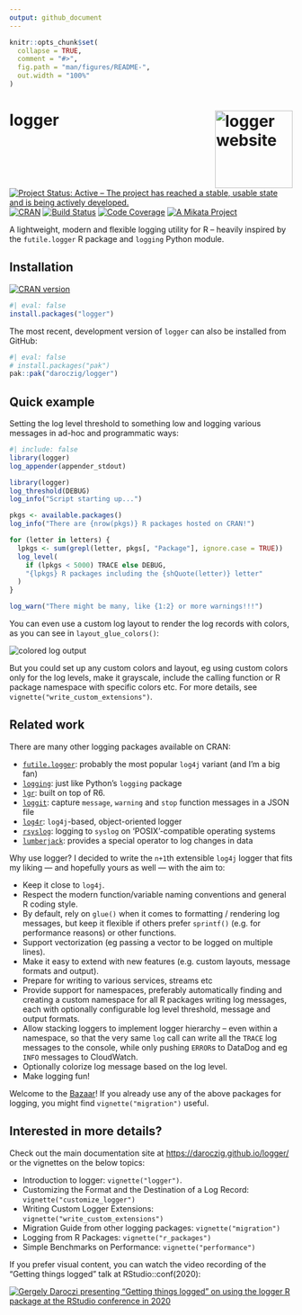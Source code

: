```yaml
---
output: github_document
---
```


<!-- README.md is generated from README.Rmd. Please edit that file -->

```r
knitr::opts_chunk$set(
  collapse = TRUE,
  comment = "#>",
  fig.path = "man/figures/README-",
  out.width = "100%"
)
```

# logger <a href="https://daroczig.github.io/logger/"><img src="man/figures/logo.png" align="right" height="138" alt="logger website" /></a>

<!-- badges: start -->
[![Project Status: Active – The project has reached a stable, usable state and is being actively developed.](https://www.repostatus.org/badges/latest/active.svg)](https://www.repostatus.org/#active) [![CRAN](https://www.r-pkg.org/badges/version/logger)](https://cran.r-project.org/package=logger) [![Build Status](https://github.com/daroczig/logger/workflows/R-CMD-check/badge.svg)](https://github.com/daroczig/logger/actions) [![Code Coverage](https://codecov.io/gh/daroczig/logger/branch/master/graph/badge.svg)](https://app.codecov.io/gh/daroczig/logger) [![A Mikata Project](https://mikata.dev/img/badge.svg)](https://mikata.dev)
<!-- badges: end -->

A lightweight, modern and flexible logging utility for R -- heavily inspired by the `futile.logger` R package and `logging` Python module.

## Installation

[![CRAN version](https://www.r-pkg.org/badges/version-ago/logger)](https://cran.r-project.org/package=logger)

```r
#| eval: false
install.packages("logger")
```

The most recent, development version of `logger` can also be installed from GitHub:

```r
#| eval: false
# install.packages("pak")
pak::pak("daroczig/logger")
```

## Quick example

Setting the log level threshold to something low and logging various messages in ad-hoc and programmatic ways:

```r
#| include: false
library(logger)
log_appender(appender_stdout)
```

```r
library(logger)
log_threshold(DEBUG)
log_info("Script starting up...")

pkgs <- available.packages()
log_info("There are {nrow(pkgs)} R packages hosted on CRAN!")

for (letter in letters) {
  lpkgs <- sum(grepl(letter, pkgs[, "Package"], ignore.case = TRUE))
  log_level(
    if (lpkgs < 5000) TRACE else DEBUG,
    "{lpkgs} R packages including the {shQuote(letter)} letter"
  )
}

log_warn("There might be many, like {1:2} or more warnings!!!")
```

You can even use a custom log layout to render the log records with colors, as you can see in `layout_glue_colors()`:

<img src="man/figures/colors.png" alt="colored log output">

But you could set up any custom colors and layout, eg using custom colors only for the log levels, make it grayscale, include the calling function or R package namespace with specific colors etc. For more details, see `vignette("write_custom_extensions")`.

## Related work

There are many other logging packages available on CRAN:

- [`futile.logger`](https://cran.r-project.org/package=futile.logger): probably the most popular `log4j` variant (and I'm a big fan)
- [`logging`](https://cran.r-project.org/package=logging): just like Python's `logging` package
- [`lgr`](https://cran.r-project.org/package=lgr): built on top of R6.
- [`loggit`](https://cran.r-project.org/package=loggit): capture `message`, `warning` and `stop` function messages in a JSON file
- [`log4r`](https://cran.r-project.org/package=log4r): `log4j`-based, object-oriented logger
- [`rsyslog`](https://cran.r-project.org/package=rsyslog): logging to `syslog` on 'POSIX'-compatible operating systems
- [`lumberjack`](https://cran.r-project.org/package=lumberjack): provides a special operator to log changes in data

Why use logger? I decided to write the `n+1`th extensible `log4j` logger that fits my liking --- and hopefully yours as well --- with the aim to:

- Keep it close to `log4j`.
- Respect the modern function/variable naming conventions and general R coding style.
- By default, rely on `glue()` when it comes to formatting / rendering log messages, but keep it flexible if others prefer `sprintf()` (e.g. for performance reasons) or other functions.
- Support vectorization (eg passing a vector to be logged on multiple lines).
- Make it easy to extend with new features (e.g. custom layouts, message formats and output).
- Prepare for writing to various services, streams etc
- Provide support for namespaces, preferably automatically finding and creating a custom namespace for all R packages writing log messages, each with optionally configurable log level threshold, message and output formats.
- Allow stacking loggers to implement logger hierarchy -- even within a namespace, so that the very same `log` call can write all the `TRACE` log messages to the console, while only pushing `ERROR`s to DataDog and eg `INFO` messages to CloudWatch.
- Optionally colorize log message based on the log level.
- Make logging fun!

Welcome to the [Bazaar](https://en.wikipedia.org/wiki/The_Cathedral_and_the_Bazaar)! If you already use any of the above packages for logging, you might find `vignette("migration")` useful.

## Interested in more details?

::: .pkgdown-hide

Check out the main documentation site at <https://daroczig.github.io/logger/> or the vignettes on the below topics:

* Introduction to logger: `vignette("logger")`.
* Customizing the Format and the Destination of a Log Record: `vignette("customize_logger")`
* Writing Custom Logger Extensions: `vignette("write_custom_extensions")`
* Migration Guide from other logging packages: `vignette("migration")`
* Logging from R Packages: `vignette("r_packages")`
* Simple Benchmarks on Performance: `vignette("performance")`

:::

If you prefer visual content, you can watch the video recording of the "Getting things logged" talk at RStudio::conf(2020):

[![Gergely Daroczi presenting "Getting things logged" on using the `logger` R package at the RStudio conference in 2020](https://img.youtube.com/vi/_rUuBbml9dU/0.jpg)](https://www.youtube.com/watch?v=_rUuBbml9dU)
